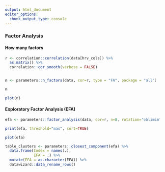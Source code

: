 ```yaml
---
output: html_document
editor_options: 
  chunk_output_type: console
---
```



### Factor Analysis


#### How many factors

```r
r <- correlation::correlation(data[hrv_cols]) %>% 
  as.matrix() %>% 
  correlation::cor_smooth(verbose = FALSE)


n <- parameters::n_factors(data, cor=r, type = "FA", package = "all")

n

plot(n) 
```

#### Exploratory Factor Analysis (EFA)

```r
efa <- parameters::factor_analysis(data, cor=r, n=8, rotation="oblimin", fm="ml")

print(efa, threshold="max", sort=TRUE)

plot(efa)

table_clusters <- parameters::closest_component(efa) %>% 
  data.frame(Index = names(.),
             EFA = .) %>% 
  mutate(EFA = as.character(EFA)) %>% 
  datawizard::data_rename_rows()
```

<!-- #### Confirmatory Factor Analysis (CFA) -->

<!-- ```{r, message=FALSE, warning=FALSE, fig.width=15, fig.height=15} -->
<!-- library(lavaan) -->

<!-- model <- parameters::efa_to_cfa(efa, threshold = "max") -->
<!-- cfa <- lavaan::cfa(model, data=data) %>% -->
<!--   parameters::parameters(standardize=TRUE) -->

<!-- cfa -->

<!-- plot(cfa) -->
<!-- ``` -->
